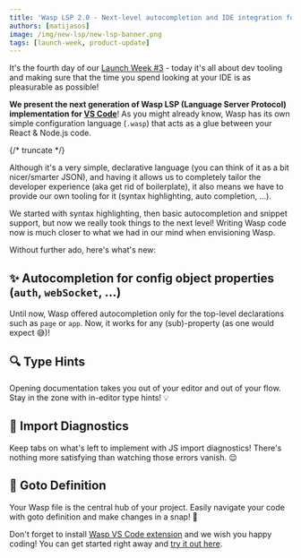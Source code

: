 ```yaml
---
title: 'Wasp LSP 2.0 - Next-level autocompletion and IDE integration for Wasp projects!'
authors: [matijasos]
image: /img/new-lsp/new-lsp-banner.png
tags: [launch-week, product-update]
---
```



<ImgWithCaption source="img/new-lsp/new-lsp-banner.png" />

It's the fourth day of our [Launch Week #3](/blog/2023/06/22/wasp-launch-week-three) - today it's all about dev tooling and making sure that the time you spend looking at your IDE is as pleasurable as possible!

**We present the next generation of Wasp LSP (Language Server Protocol) implementation for [VS Code](https://marketplace.visualstudio.com/items?itemName=wasp-lang.wasp)**! As you might already know, Wasp has its own simple configuration language (`.wasp`) that acts as a glue between your React & Node.js code.

{/* truncate */}

Although it's a very simple, declarative language (you can think of it as a bit nicer/smarter JSON), and having it allows us to completely tailor the developer experience (aka get rid of boilerplate), it also means we have to provide our own tooling for it (syntax highlighting, auto completion, ...).

We started with syntax highlighting, then basic autocompletion and snippet support, but now we really took things to the next level! Writing Wasp code now is much closer to what we had in our mind when envisioning Wasp.

Without further ado, here's what's new:

## ✨ Autocompletion for config object properties (`auth`, `webSocket`, ...)

Until now, Wasp offered autocompletion only for the top-level declarations such as `page` or `app`. Now, it works for any (sub)-property (as one would expect 😅)!

<ImgWithCaption source="img/new-lsp/dict-completion.gif" caption="Fill out your Wasp configuration faster and with less typos! 💻🚀" />

## 🔍 Type Hints

Opening documentation takes you out of your editor and out of your flow. Stay in the zone with in-editor type hints! 💡

<ImgWithCaption source="img/new-lsp/type-hints.gif" />

## 🚨 Import Diagnostics

Keep tabs on what's left to implement with JS import diagnostics! There's nothing more satisfying than watching those errors vanish. 😌

<ImgWithCaption source="img/new-lsp/import-diagnostics.gif" caption="Wasp now automatically detects if the function you referenced doesn't exist or is not exported." />

## 🔗 Goto Definition

Your Wasp file is the central hub of your project. Easily navigate your code with goto definition and make changes in a snap! 💨

<ImgWithCaption source="img/new-lsp/goto-definition.gif" caption="Cmd/Ctrl + click and Wasp LSP takes you straight to the function body!" />

Don't forget to install [Wasp VS Code extension](https://marketplace.visualstudio.com/items?itemName=wasp-lang.wasp) and we wish you happy coding! You can get started right away and [try it out here](/docs/quick-start).
